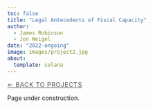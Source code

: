 ```yaml
---
toc: false
title: "Legal Antecedents of Fiscal Capacity"
author: 
  - James Robinson
  - Jon Weigel
date: "2022-ongoing"
image: images/project2.jpg
about:
  template: solana
---
```

[← Back to Projects](../03_projects/index.qmd){.breadcrumb style="font-size:0.9rem; text-transform:uppercase; letter-spacing:0.05em; color:#555;"}

Page under construction.
